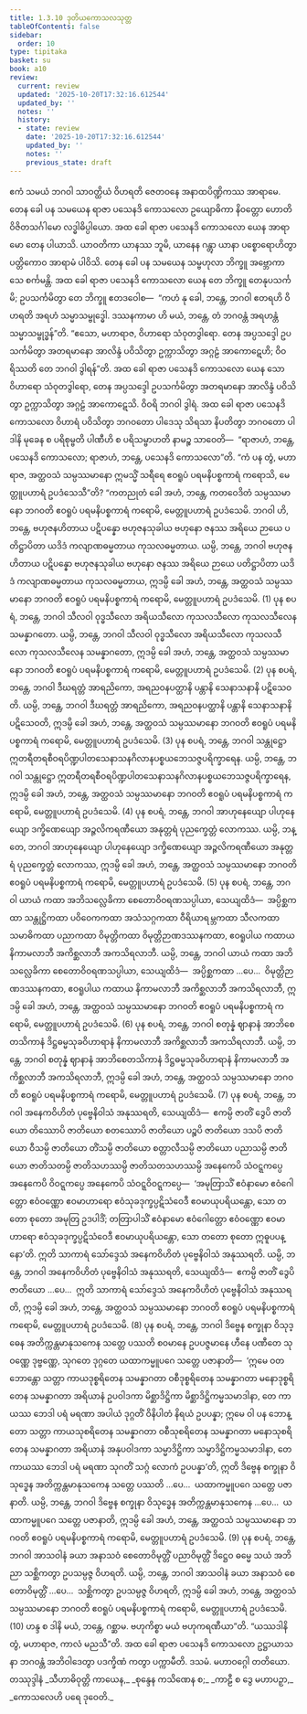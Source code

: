 ```yaml
---
title: 1.3.10 ဒုတိယကောသလသုတ္တ
tableOfContents: false
sidebar:
  order: 10
type: tipitaka
basket: su
book: a10
review:
  current: review
  updated: '2025-10-20T17:32:16.612544'
  updated_by: ''
  notes: ''
  history:
  - state: review
    date: '2025-10-20T17:32:16.612544'
    updated_by: ''
    notes: ''
    previous_state: draft
---
```



<DynamicBreadcrumb />


<ReviewStatus review={frontmatter.review} showDetails={true} />

<HypothesisAnnotation frontmatter={frontmatter} />

<Division number="30" book="a10" e="ch" v="17" p="307">

<Paragraph number="249" book="a10">
ဧကံ သမယံ ဘဂဝါ သာဝတ္ထိယံ ဝိဟရတိ ဇေတဝနေ အနာထပိဏ္ဍိကဿ အာရာမေ. တေန ခေါ ပန သမယေန ရာဇာ ပသေနဒိ ကောသလော ဥယျောဓိကာ နိဝတ္တော ဟောတိ ဝိဇိတသင်္ဂါမော လဒ္ဓါဓိပ္ပါယော. အထ ခေါ ရာဇာ ပသေနဒိ ကောသလော ယေန အာရာမော တေန ပါယာသိ. ယာဝတိကာ ယာနဿ ဘူမိ, ယာနေန ဂန္တွာ ယာနာ ပစ္စောရောဟိတွာ ပတ္တိကောဝ အာရာမံ ပါဝိသိ. တေန ခေါ ပန သမယေန သမ္ဗဟုလာ ဘိက္ခူ အဗ္ဘောကာသေ စင်္ကမန္တိ. အထ ခေါ ရာဇာ ပသေနဒိ ကောသလော ယေန တေ ဘိက္ခူ တေနုပသင်္ကမိ; ဥပသင်္ကမိတွာ တေ ဘိက္ခူ ဧတဒဝေါစ—  “ကဟံ နု ခေါ, ဘန္တေ, ဘဂဝါ ဧတရဟိ ဝိဟရတိ အရဟံ သမ္မာသမ္ဗုဒ္ဓေါ. ဒဿနကာမာ ဟိ မယံ, ဘန္တေ, တံ ဘဂဝန္တံ အရဟန္တံ သမ္မာသမ္ဗုဒ္ဓန်”တိ. “ဧသော, မဟာရာဇ, ဝိဟာရော သံဝုတဒွါရော. တေန အပ္ပသဒ္ဒေါ ဥပသင်္ကမိတွာ အတရမာနော အာလိန္ဒံ ပဝိသိတွာ ဥက္ကာသိတွာ အဂ္ဂဠံ အာကောဋေဟိ; ဝိဝရိဿတိ တေ ဘဂဝါ ဒွါရန်”တိ.
</Paragraph>

<Paragraph number="250" book="a10">
အထ ခေါ ရာဇာ ပသေနဒိ ကောသလော ယေန သော ဝိဟာရော သံဝုတဒွါရော, တေန အပ္ပသဒ္ဒေါ ဥပသင်္ကမိတွာ အတရမာနော အာလိန္ဒံ ပဝိသိတွာ ဥက္ကာသိတွာ အဂ္ဂဠံ အာကောဋေသိ. ဝိဝရိ ဘဂဝါ ဒွါရံ. အထ ခေါ ရာဇာ ပသေနဒိ ကောသလော ဝိဟာရံ ပဝိသိတွာ ဘဂဝတော ပါဒေသု သိရသာ နိပတိတွာ ဘဂဝတော ပါဒါနိ မုခေန စ ပရိစုမ္ဗတိ ပါဏီဟိ စ ပရိသမ္ဗာဟတိ နာမဉ္စ သာဝေတိ—  “ရာဇာဟံ, ဘန္တေ, ပသေနဒိ ကောသလော; ရာဇာဟံ, ဘန္တေ, ပသေနဒိ ကောသလော”တိ.
</Paragraph>

<Paragraph number="251" book="a10">
“ကံ ပန တွံ, မဟာရာဇ, အတ္ထဝသံ သမ္ပဿမာနော ဣမသ္မိံ သရီရေ ဧဝရူပံ ပရမနိပစ္စကာရံ ကရောသိ, မေတ္တူပဟာရံ ဥပဒံသေသီ”တိ? “ကတညုတံ ခေါ အဟံ, ဘန္တေ, ကတဝေဒိတံ သမ္ပဿမာနော ဘဂဝတိ ဧဝရူပံ ပရမနိပစ္စကာရံ ကရောမိ, မေတ္တူပဟာရံ ဥပဒံသေမိ.
</Paragraph>

<Paragraph number="252" book="a10">
ဘဂဝါ ဟိ, ဘန္တေ, ဗဟုဇနဟိတာယ ပဋိပန္နော ဗဟုဇနသုခါယ ဗဟုနော ဇနဿ အရိယေ ဉာယေ ပတိဋ္ဌာပိတာ ယဒိဒံ ကလျာဏဓမ္မတာယ ကုသလဓမ္မတာယ. ယမ္ပိ, ဘန္တေ, ဘဂဝါ ဗဟုဇနဟိတာယ ပဋိပန္နော ဗဟုဇနသုခါယ ဗဟုနော ဇနဿ အရိယေ ဉာယေ ပတိဋ္ဌာပိတာ ယဒိဒံ ကလျာဏဓမ္မတာယ ကုသလဓမ္မတာယ, ဣဒမ္ပိ ခေါ အဟံ, ဘန္တေ, အတ္ထဝသံ သမ္ပဿမာနော ဘဂဝတိ ဧဝရူပံ ပရမနိပစ္စကာရံ ကရောမိ, မေတ္တူပဟာရံ ဥပဒံသေမိ. (1)
</Paragraph>

<Paragraph number="253" book="a10">
ပုန စပရံ, ဘန္တေ, ဘဂဝါ သီလဝါ ဝုဒ္ဓသီလော အရိယသီလော ကုသလသီလော ကုသလသီလေန သမန္နာဂတော. ယမ္ပိ, ဘန္တေ, ဘဂဝါ သီလဝါ ဝုဒ္ဓသီလော အရိယသီလော ကုသလသီလော ကုသလသီလေန သမန္နာဂတော, ဣဒမ္ပိ ခေါ အဟံ, ဘန္တေ, အတ္ထဝသံ သမ္ပဿမာနော ဘဂဝတိ ဧဝရူပံ ပရမနိပစ္စကာရံ ကရောမိ, မေတ္တူပဟာရံ ဥပဒံသေမိ. (2)
</Paragraph>

<Paragraph number="254" book="a10">
ပုန စပရံ, ဘန္တေ, ဘဂဝါ ဒီဃရတ္တံ အာရညိကော, အရညဝနပတ္ထာနိ ပန္တာနိ သေနာသနာနိ ပဋိသေဝတိ. ယမ္ပိ, ဘန္တေ, ဘဂဝါ ဒီဃရတ္တံ အာရညိကော, အရညဝနပတ္ထာနိ ပန္တာနိ သေနာသနာနိ ပဋိသေဝတိ, ဣဒမ္ပိ ခေါ အဟံ, ဘန္တေ, အတ္ထဝသံ သမ္ပဿမာနော ဘဂဝတိ ဧဝရူပံ ပရမနိပစ္စကာရံ ကရောမိ, မေတ္တူပဟာရံ ဥပဒံသေမိ. (3)
</Paragraph>

<Paragraph number="255" book="a10">
ပုန စပရံ, ဘန္တေ, ဘဂဝါ သန္တုဋ္ဌော ဣတရီတရစီဝရပိဏ္ဍပါတသေနာသနဂိလာနပစ္စယဘေသဇ္ဇပရိက္ခာရေန. ယမ္ပိ, ဘန္တေ, ဘဂဝါ သန္တုဋ္ဌော ဣတရီတရစီဝရပိဏ္ဍပါတသေနာသနဂိလာနပစ္စယဘေသဇ္ဇပရိက္ခာရေန, ဣဒမ္ပိ ခေါ အဟံ, ဘန္တေ, အတ္ထဝသံ သမ္ပဿမာနော ဘဂဝတိ ဧဝရူပံ ပရမနိပစ္စကာရံ ကရောမိ, မေတ္တူပဟာရံ ဥပဒံသေမိ. (4)
</Paragraph>

<Paragraph number="256" book="a10">
ပုန စပရံ, ဘန္တေ, ဘဂဝါ အာဟုနေယျော ပါဟုနေယျော ဒက္ခိဏေယျော အဉ္ဇလိကရဏီယော အနုတ္တရံ ပုညက္ခေတ္တံ လောကဿ. ယမ္ပိ, ဘန္တေ, ဘဂဝါ အာဟုနေယျော ပါဟုနေယျော ဒက္ခိဏေယျော အဉ္ဇလိကရဏီယော အနုတ္တရံ ပုညက္ခေတ္တံ လောကဿ, ဣဒမ္ပိ ခေါ အဟံ, ဘန္တေ, အတ္ထဝသံ သမ္ပဿမာနော ဘဂဝတိ ဧဝရူပံ ပရမနိပစ္စကာရံ ကရောမိ, မေတ္တူပဟာရံ ဥပဒံသေမိ. (5)
</Paragraph>

<Paragraph number="257" book="a10">
ပုန စပရံ, ဘန္တေ, ဘဂဝါ ယာယံ ကထာ အဘိသလ္လေခိကာ စေတောဝိဝရဏသပ္ပါယာ, သေယျထိဒံ—  အပ္ပိစ္ဆကထာ သန္တုဋ္ဌိကထာ ပဝိဝေကကထာ အသံသဂ္ဂကထာ ဝီရိယာရမ္ဘကထာ သီလကထာ သမာဓိကထာ ပညာကထာ ဝိမုတ္တိကထာ ဝိမုတ္တိဉာဏဒဿနကထာ, ဧဝရူပါယ ကထာယ နိကာမလာဘီ အကိစ္ဆလာဘီ အကသိရလာဘီ. ယမ္ပိ, ဘန္တေ, ဘဂဝါ ယာယံ ကထာ အဘိသလ္လေခိကာ စေတောဝိဝရဏသပ္ပါယာ, သေယျထိဒံ—  အပ္ပိစ္ဆကထာ …ပေ…  ဝိမုတ္တိဉာဏဒဿနကထာ, ဧဝရူပါယ ကထာယ နိကာမလာဘီ အကိစ္ဆလာဘီ အကသိရလာဘီ, ဣဒမ္ပိ ခေါ အဟံ, ဘန္တေ, အတ္ထဝသံ သမ္ပဿမာနော ဘဂဝတိ ဧဝရူပံ ပရမနိပစ္စကာရံ ကရောမိ, မေတ္တူပဟာရံ ဥပဒံသေမိ. (6)
</Paragraph>

<Paragraph number="258" book="a10">
ပုန စပရံ, ဘန္တေ, ဘဂဝါ စတုန္နံ ဈာနာနံ အာဘိစေတသိကာနံ ဒိဋ္ဌဓမ္မသုခဝိဟာရာနံ နိကာမလာဘီ အကိစ္ဆလာဘီ အကသိရလာဘီ. ယမ္ပိ, ဘန္တေ, ဘဂဝါ စတုန္နံ ဈာနာနံ အာဘိစေတသိကာနံ ဒိဋ္ဌဓမ္မသုခဝိဟာရာနံ နိကာမလာဘီ အကိစ္ဆလာဘီ အကသိရလာဘီ, ဣဒမ္ပိ ခေါ အဟံ, ဘန္တေ, အတ္ထဝသံ သမ္ပဿမာနော ဘဂဝတိ ဧဝရူပံ ပရမနိပစ္စကာရံ ကရောမိ, မေတ္တူပဟာရံ ဥပဒံသေမိ. (7)
</Paragraph>

<Paragraph number="259" book="a10">
ပုန စပရံ, ဘန္တေ, ဘဂဝါ အနေကဝိဟိတံ ပုဗ္ဗေနိဝါသံ အနုဿရတိ, သေယျထိဒံ—  ဧကမ္ပိ ဇာတိံ ဒွေပိ ဇာတိယော တိဿောပိ ဇာတိယော စတဿောပိ ဇာတိယော ပဉ္စပိ ဇာတိယော ဒသပိ ဇာတိယော ဝီသမ္ပိ ဇာတိယော တိံသမ္ပိ ဇာတိယော စတ္တာလီသမ္ပိ ဇာတိယော ပညာသမ္ပိ ဇာတိယော ဇာတိသတမ္ပိ ဇာတိသဟဿမ္ပိ ဇာတိသတသဟဿမ္ပိ အနေကေပိ သံဝဋ္ဋကပ္ပေ အနေကေပိ ဝိဝဋ္ဋကပ္ပေ အနေကေပိ သံဝဋ္ဋဝိဝဋ္ဋကပ္ပေ—  ‘အမုတြာသိံ ဧဝံနာမော ဧဝံဂေါတ္တော ဧဝံဝဏ္ဏော ဧဝမာဟာရော ဧဝံသုခဒုက္ခပ္ပဋိသံဝေဒီ ဧဝမာယုပရိယန္တော, သော တတော စုတော အမုတြ ဥဒပါဒိံ; တတြာပါသိံ ဧဝံနာမော ဧဝံဂေါတ္တော ဧဝံဝဏ္ဏော ဧဝမာဟာရော ဧဝံသုခဒုက္ခပ္ပဋိသံဝေဒီ ဧဝမာယုပရိယန္တော, သော တတော စုတော ဣဓူပပန္နော’တိ. ဣတိ သာကာရံ သော်ဒ္ဒေသံ အနေကဝိဟိတံ ပုဗ္ဗေနိဝါသံ အနုဿရတိ. ယမ္ပိ, ဘန္တေ, ဘဂဝါ အနေကဝိဟိတံ ပုဗ္ဗေနိဝါသံ အနုဿရတိ, သေယျထိဒံ—  ဧကမ္ပိ ဇာတိံ ဒွေပိ ဇာတိယော …ပေ…  ဣတိ သာကာရံ သော်ဒ္ဒေသံ အနေကဝိဟိတံ ပုဗ္ဗေနိဝါသံ အနုဿရတိ, ဣဒမ္ပိ ခေါ အဟံ, ဘန္တေ, အတ္ထဝသံ သမ္ပဿမာနော ဘဂဝတိ ဧဝရူပံ ပရမနိပစ္စကာရံ ကရောမိ, မေတ္တူပဟာရံ ဥပဒံသေမိ. (8)
</Paragraph>

<Paragraph number="260" book="a10">
ပုန စပရံ, ဘန္တေ, ဘဂဝါ ဒိဗ္ဗေန စက္ခုနာ ဝိသုဒ္ဓေန အတိက္ကန္တမာနုသကေန သတ္တေ ပဿတိ စဝမာနေ ဥပပဇ္ဇမာနေ ဟီနေ ပဏီတေ သုဝဏ္ဏေ ဒုဗ္ဗဏ္ဏေ, သုဂတေ ဒုဂ္ဂတေ ယထာကမ္မူပဂေ သတ္တေ ပဇာနာတိ—  ‘ဣမေ ဝတ ဘောန္တော သတ္တာ ကာယဒုစ္စရိတေန သမန္နာဂတာ ဝစီဒုစ္စရိတေန သမန္နာဂတာ မနောဒုစ္စရိတေန သမန္နာဂတာ အရိယာနံ ဥပဝါဒကာ မိစ္ဆာဒိဋ္ဌိကာ မိစ္ဆာဒိဋ္ဌိကမ္မသမာဒါနာ, တေ ကာယဿ ဘေဒါ ပရံ မရဏာ အပါယံ ဒုဂ္ဂတိံ ဝိနိပါတံ နိရယံ ဥပပန္နာ; ဣမေ ဝါ ပန ဘောန္တော သတ္တာ ကာယသုစရိတေန သမန္နာဂတာ ဝစီသုစရိတေန သမန္နာဂတာ မနောသုစရိတေန သမန္နာဂတာ အရိယာနံ အနုပဝါဒကာ သမ္မာဒိဋ္ဌိကာ သမ္မာဒိဋ္ဌိကမ္မသမာဒါနာ, တေ ကာယဿ ဘေဒါ ပရံ မရဏာ သုဂတိံ သဂ္ဂံ လောကံ ဥပပန္နာ’တိ, ဣတိ ဒိဗ္ဗေန စက္ခုနာ ဝိသုဒ္ဓေန အတိက္ကန္တမာနုသကေန သတ္တေ ပဿတိ …ပေ…  ယထာကမ္မူပဂေ သတ္တေ ပဇာနာတိ. ယမ္ပိ, ဘန္တေ, ဘဂဝါ ဒိဗ္ဗေန စက္ခုနာ ဝိသုဒ္ဓေန အတိက္ကန္တမာနုသကေန …ပေ…  ယထာကမ္မူပဂေ သတ္တေ ပဇာနာတိ, ဣဒမ္ပိ ခေါ အဟံ, ဘန္တေ, အတ္ထဝသံ သမ္ပဿမာနော ဘဂဝတိ ဧဝရူပံ ပရမနိပစ္စကာရံ ကရောမိ, မေတ္တူပဟာရံ ဥပဒံသေမိ. (9)
</Paragraph>

<Paragraph number="261" book="a10">
ပုန စပရံ, ဘန္တေ, ဘဂဝါ အာသဝါနံ ခယာ အနာသဝံ စေတောဝိမုတ္တိံ ပညာဝိမုတ္တိံ ဒိဋ္ဌေဝ ဓမ္မေ သယံ အဘိညာ သစ္ဆိကတွာ ဥပသမ္ပဇ္ဇ ဝိဟရတိ. ယမ္ပိ, ဘန္တေ, ဘဂဝါ အာသဝါနံ ခယာ အနာသဝံ စေတောဝိမုတ္တိံ …ပေ…  သစ္ဆိကတွာ ဥပသမ္ပဇ္ဇ ဝိဟရတိ, ဣဒမ္ပိ ခေါ အဟံ, ဘန္တေ, အတ္ထဝသံ သမ္ပဿမာနော ဘဂဝတိ ဧဝရူပံ ပရမနိပစ္စကာရံ ကရောမိ, မေတ္တူပဟာရံ ဥပဒံသေမိ. (10)
</Paragraph>

<Paragraph number="262" book="a10">
ဟန္ဒ စ ဒါနိ မယံ, ဘန္တေ, ဂစ္ဆာမ. ဗဟုကိစ္စာ မယံ ဗဟုကရဏီယာ”တိ. “ယဿဒါနိ တွံ, မဟာရာဇ, ကာလံ မညသီ”တိ. အထ ခေါ ရာဇာ ပသေနဒိ ကောသလော ဥဋ္ဌာယာသနာ ဘဂဝန္တံ အဘိဝါဒေတွာ ပဒက္ခိဏံ ကတွာ ပက္ကာမီတိ.

</Paragraph>
</Division>

<Paragraph number="263" type="center" book="a10">
ဒသမံ.



</Paragraph>

<Paragraph number="264" type="center" book="a10">
မဟာဝဂ္ဂေါ တတိယော.



</Paragraph>

<Paragraph number="265" type="center" book="a10">
တဿုဒ္ဒါနံ


</Paragraph>

<Paragraph number="266" type="verses" book="a10">
_သီဟာဓိဝုတ္တိ ကာယေန,_  
_စုန္ဒေန ကသိဏေန စ;_  
_ကာဠီ စ ဒွေ မဟာပဉှာ,_  
_ကောသလေဟိ ပရေ ဒုဝေတိ._
</Paragraph>